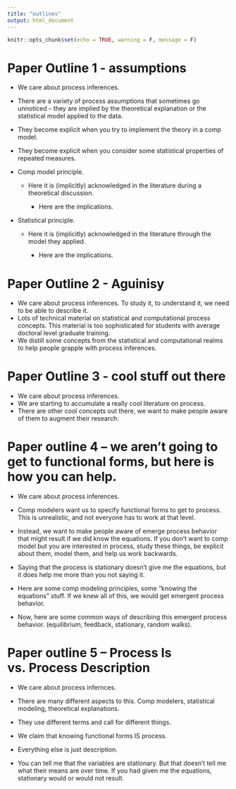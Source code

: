 ```yaml
---
title: "outlines"
output: html_document
---
```


```r
knitr::opts_chunk$set(echo = TRUE, warning = F, message = F)
```

# Paper Outline 1 - assumptions

* We care about process inferences.
* There are a variety of process assumptions that sometimes go unnoticed -- they are implied by the theoretical explanation or the statistical model applied to the data. 
* They become explicit when you try to implement the theory in a comp model.
* They become explicit when you consider some statistical properties of repeated measures. 

* Comp model principle.

  + Here it is (implicitly) acknowledged in the literature during a theoretical discussion. 
  
    + Here are the implications. 
    
     
     
* Statistical principle.

  + Here it is (implicitly) acknowledged in the literature through the model they applied.
  
      + Here are the implications. 


# Paper Outline 2 - Aguinisy

* We care about process inferences. To study it, to understand it, we need to be able to describe it. 
* Lots of technical material on statistical and computational process concepts. This material is too sophisticated for students with average doctoral level graduate training.
* We distill some concepts from the statistical and computational realms to help people grapple with process inferences. 

# Paper Outline 3 - cool stuff out there 

* We care about process inferences.
* We are starting to accumulate a really cool literature on process.
* There are other cool concepts out there, we want to make people aware of them to augment their research.

# Paper outline 4 -- we aren't going to get to functional forms, but here is how you can help.

* We care about process inferences.
* Comp modelers want us to specify functional forms to get to process. This is unrealistic, and not everyone has to work at that level.
* Instead, we want to make people aware of emerge process behavior that might result if we did know the equations. If you don't want to comp model but you are interested in process, study these things, be explicit about them, model them, and help us work backwards. 

* Saying that the process is stationary doesn't give me the equations, but it does help me more than you not saying it. 

* Here are some comp modeling principles, some "knowing the equations" stuff. If we knew all of this, we would get emergent process behavior.
* Now, here are some common ways of describing this emergent process behavior. (equilibrium, feedback, stationary, random walks).

# Paper outline 5 -- Process Is vs. Process Description

* We care about process infernces.
* There are many different aspects to this. Comp modelers, statistical modeling, theoretical explanations. 
* They use different terms and call for different things.
* We claim that knowing functional forms IS process. 
* Everything else is just description. 

* You can tell me that the variables are stationary. But that doesn't tell me what their means are over time. If you had given me the equations, stationary would or would not result. 

